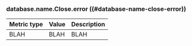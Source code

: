 ### database.name.Close.error ((#database-name-close-error))

Metric type | Value | Description
----------- | ----- | -----------
BLAH     | BLAH    | BLAH